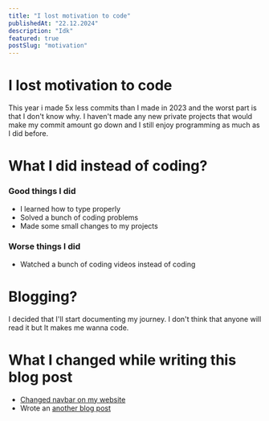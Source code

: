 ```yaml
---
title: "I lost motivation to code"
publishedAt: "22.12.2024"
description: "Idk"
featured: true
postSlug: "motivation"
---
```


# I lost motivation to code

This year i made 5x less commits than I made in 2023 and the worst part is that I don't know why. I haven't made any new private projects that would make my commit amount go down and I still enjoy programming as much as I did before.

# What I did instead of coding?

### Good things I did

- I learned how to type properly
- Solved a bunch of coding problems
- Made some small changes to my projects

### Worse things I did

- Watched a bunch of coding videos instead of coding

# Blogging?

I decided that I'll start documenting my journey. I don't think that anyone will read it but It makes me wanna code.

# What I changed while writing this blog post

- [Changed navbar on my website](https://github.com/wiktrek/wiktrekxyz/commit/186019954b0193157f120aef6692aacc13a8937a)
- Wrote an [another blog post](wiktrek.xyz/blog/laptop)
